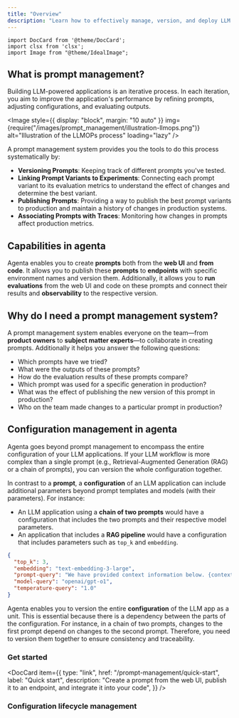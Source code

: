 ```yaml
---
title: "Overview"
description: "Learn how to effectively manage, version, and deploy LLM prompts and configurations. Discover how prompt management helps teams collaborate, track changes, and maintain consistency across development and production environments"
---
```


```mdx-code-block
import DocCard from '@theme/DocCard';
import clsx from 'clsx';
import Image from "@theme/IdealImage";

```

## What is prompt management?

Building LLM-powered applications is an iterative process. In each iteration, you aim to improve the application's performance by refining prompts, adjusting configurations, and evaluating outputs.

<Image
  style={{ display: "block", margin: "10 auto" }}
  img={require("/images/prompt_management/illustration-llmops.png")}
  alt="Illustration of the LLMOPs process"
  loading="lazy"
/>

A prompt management system provides you the tools to do this process systematically by:

- **Versioning Prompts**: Keeping track of different prompts you've tested.
- **Linking Prompt Variants to Experiments**: Connecting each prompt variant to its evaluation metrics to understand the effect of changes and determine the best variant.
- **Publishing Prompts**: Providing a way to publish the best prompt variants to production and maintain a history of changes in production systems.
- **Associating Prompts with Traces**: Monitoring how changes in prompts affect production metrics.

## Capabilities in agenta

Agenta enables you to create **prompts** both from the **web UI** and **from code**. It allows you to publish these **prompts** to **endpoints** with specific environment names and version them. Additionally, it allows you to **run evaluations** from the web UI and code on these prompts and connect their results and **observability** to the respective version.

## Why do I need a prompt management system?

A prompt management system enables everyone on the team—from **product owners** to **subject matter experts**—to collaborate in creating prompts. Additionally it helps you answer the following questions:

- Which prompts have we tried?
- What were the outputs of these prompts?
- How do the evaluation results of these prompts compare?
- Which prompt was used for a specific generation in production?
- What was the effect of publishing the new version of this prompt in production?
- Who on the team made changes to a particular prompt in production?

## Configuration management in agenta

Agenta goes beyond prompt management to encompass the entire configuration of your LLM applications. If your LLM workflow is more complex than a single prompt (e.g., Retrieval-Augmented Generation (RAG) or a chain of prompts), you can version the whole configuration together.

In contrast to a **prompt**, a **configuration** of an LLM application can include additional parameters beyond prompt templates and models (with their parameters). For instance:

- An LLM application using a **chain of two prompts** would have a configuration that includes the two prompts and their respective model parameters.
- An application that includes a **RAG pipeline** would have a configuration that includes parameters such as `top_k` and `embedding`.

```json title="Example RAG configuration"
{
  "top_k": 3,
  "embedding": "text-embedding-3-large",
  "prompt-query": "We have provided context information below. {context_str}. Given this information, please answer the question: {query_str}\n",
  "model-query": "openai/gpt-o1",
  "temperature-query": "1.0"
}
```

Agenta enables you to version the entire **configuration** of the LLM app as a unit. This is essential because there is a dependency between the parts of the configuration. For instance, in a chain of two prompts, changes to the first prompt depend on changes to the second prompt. Therefore, you need to version them together to ensure consistency and traceability.

### Get started

<section className='row'>
<article key='1' className="col col--6 margin-bottom--lg">

  <DocCard
    item={{
      type: "link",
      href: "/prompt-management/quick-start",
      label: "Quick start",
      description: "Create a prompt from the web UI, publish it to an endpoint, and integrate it into your code",
    }}
  />
  </article>

  <article key='2' className="col col--6 margin-bottom--lg">
  <DocCard
    item={{
      type: "link",
      href: "/prompt-management/using-the-playground",
      label: "Using the playground",
      description: "Perform prompt engineering in the playground",
    }}
  />
  </article>
  </section>

### Configuration lifecycle management

  <section className='row'>

<article key="1" className="col col--6 margin-bottom--lg">
  <DocCard
    item={{
      type: "link",
      href: "/prompt-management/quick-start#2-publish-a-variant",
      label: "Publishing a prompt",
      description: "How to publish a prompt to an endpoint from the web UI.",
    }}
  />
</article>

<article key='2' className="col col--6 margin-bottom--lg">
  <DocCard
    item={{
      type: "link",
      href: "/prompt-management/quick-start#3-integrate-with-your-code",
      label: "How to use a prompt",
      description: "How to use a published a prompt in your code",
    }}
    />
  </article>
  </section>
